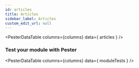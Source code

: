 ```yaml
---
id: articles
title: Articles
sidebar_label: Articles
custom_edit_url: null
---
```



<PesterDataTable
  columns={columns}
  data={ articles }
/>

### Test your module with Pester

<PesterDataTable
  columns={columns}
  data={ moduleTests }
/>

<PesterDataButton
  text="Suggest New Article"
  editUrl="https://github.com/pester/docs/blob/master/docs/additional-resources/articles.table.js"
/>
